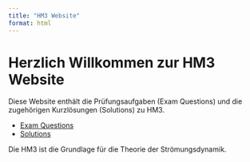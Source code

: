 ```yaml
---
title: "HM3 Website"
format: html
---
```


# Herzlich Willkommen zur HM3 Website

Diese Website enthält die Prüfungsaufgaben (Exam Questions) und die zugehörigen Kurzlösungen (Solutions) zu HM3.

- [Exam Questions](exam-questions.qmd)
- [Solutions](solutions.qmd)

Die HM3 ist die Grundlage für die Theorie der Strömungsdynamik. 
